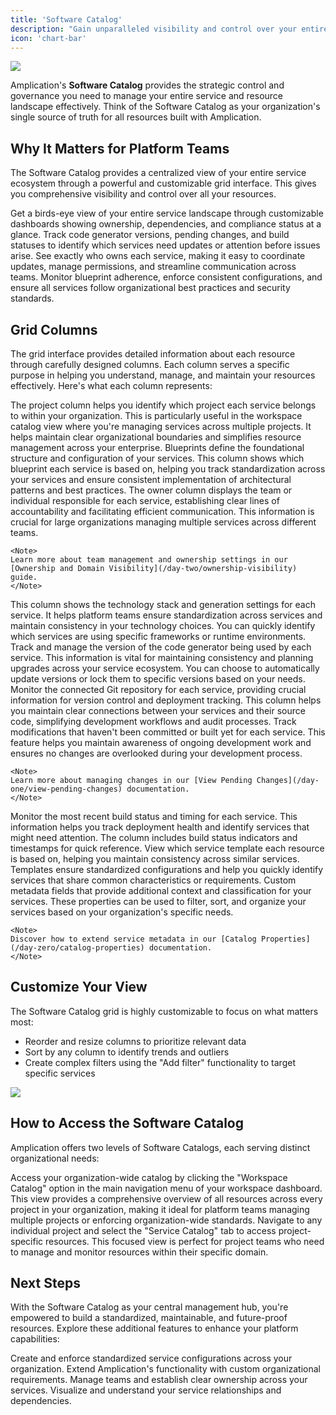 ```yaml
---
title: 'Software Catalog'
description: "Gain unparalleled visibility and control over your entire resource ecosystem with Amplication's Software Catalog."
icon: 'chart-bar'
---
```


<Frame>
    <img src="/images/day-two/service-catalog.png" />
</Frame>

Amplication's **Software Catalog** provides the strategic control and governance you need to manage your entire service and resource landscape effectively. Think of the Software Catalog as your organization's single source of truth for all resources built with Amplication.

## Why It Matters for Platform Teams

The Software Catalog provides a centralized view of your entire service ecosystem through a powerful and customizable grid interface. This gives you comprehensive visibility and control over all your resources.

<CardGroup cols={2}>
  <Card title="Complete Service Overview" icon="eye">
    Get a birds-eye view of your entire service landscape through customizable dashboards showing ownership, dependencies, and compliance status at a glance.
  </Card>
  <Card title="Proactive Maintenance" icon="code-branch">
    Track code generator versions, pending changes, and build statuses to identify which services need updates or attention before issues arise.
  </Card>
  <Card title="Clear Ownership & Accountability" icon="users">
    See exactly who owns each service, making it easy to coordinate updates, manage permissions, and streamline communication across teams.
  </Card>
  <Card title="Standardization Control" icon="shield-check">
    Monitor blueprint adherence, enforce consistent configurations, and ensure all services follow organizational best practices and security standards.
  </Card>
</CardGroup>

## Grid Columns

The grid interface provides detailed information about each resource through carefully designed columns.
Each column serves a specific purpose in helping you understand, manage, and maintain your resources effectively.
Here's what each column represents:

<AccordionGroup>
  <Accordion title="Project" icon="folder">
    The project column helps you identify which project each service belongs to within your organization. This is particularly useful in the workspace catalog view where you're managing services across multiple projects. It helps maintain clear organizational boundaries and simplifies resource management across your enterprise.
  </Accordion>
  <Accordion title="Blueprint" icon="sitemap">
    Blueprints define the foundational structure and configuration of your services. This column shows which blueprint each service is based on, helping you track standardization across your services and ensure consistent implementation of architectural patterns and best practices.
  </Accordion>
  <Accordion title="Owner" icon="user">
    The owner column displays the team or individual responsible for each service, establishing clear lines of accountability and facilitating efficient communication. This information is crucial for large organizations managing multiple services across different teams.
    
    <Note>
    Learn more about team management and ownership settings in our [Ownership and Domain Visibility](/day-two/ownership-visibility) guide.
    </Note>
  </Accordion>
  <Accordion title="Code Generator" icon="code">
    This column shows the technology stack and generation settings for each service. It helps platform teams ensure standardization across services and maintain consistency in your technology choices. You can quickly identify which services are using specific frameworks or runtime environments.
  </Accordion>
  <Accordion title="Code Gen Version" icon="code-merge">
    Track and manage the version of the code generator being used by each service. This information is vital for maintaining consistency and planning upgrades across your service ecosystem. You can choose to automatically update versions or lock them to specific versions based on your needs.
  </Accordion>
  <Accordion title="Git Repo" icon="github">
    Monitor the connected Git repository for each service, providing crucial information for version control and deployment tracking. This column helps you maintain clear connections between your services and their source code, simplifying development workflows and audit processes.
  </Accordion>
  <Accordion title="Pending Changes" icon="clock-rotate-left">
    Track modifications that haven't been committed or built yet for each service. This feature helps you maintain awareness of ongoing development work and ensures no changes are overlooked during your development process.
    
    <Note>
    Learn more about managing changes in our [View Pending Changes](/day-one/view-pending-changes) documentation.
    </Note>
  </Accordion>
  <Accordion title="Last Build" icon="hammer">
    Monitor the most recent build status and timing for each service. This information helps you track deployment health and identify services that might need attention. The column includes build status indicators and timestamps for quick reference.
  </Accordion>
  <Accordion title="Template" icon="copy">
    View which service template each resource is based on, helping you maintain consistency across similar services. Templates ensure standardized configurations and help you quickly identify services that share common characteristics or requirements.
  </Accordion>
  <Accordion title="Catalog Properties" icon="table-list">
    Custom metadata fields that provide additional context and classification for your services. These properties can be used to filter, sort, and organize your services based on your organization's specific needs.
    
    <Note>
    Discover how to extend service metadata in our [Catalog Properties](/day-zero/catalog-properties) documentation.
    </Note>
  </Accordion>
</AccordionGroup>

## Customize Your View

The Software Catalog grid is highly customizable to focus on what matters most:

- Reorder and resize columns to prioritize relevant data
- Sort by any column to identify trends and outliers
- Create complex filters using the "Add filter" functionality to target specific services

<Frame caption="Add a filter to the Service Catalog grid">
    <img src="/images/day-two/service-catalog-filter.png" />
</Frame>

## How to Access the Software Catalog

Amplication offers two levels of Software Catalogs, each serving distinct organizational needs:

<Steps>
  <Step title="Workspace Catalog" icon="building">
    Access your organization-wide catalog by clicking the "Workspace Catalog" option in the main navigation menu of your workspace dashboard. This view provides a comprehensive overview of all resources across every project in your organization, making it ideal for platform teams managing multiple projects or enforcing organization-wide standards.
  </Step>
  <Step title="Project Catalog" icon="folder-tree">
    Navigate to any individual project and select the "Service Catalog" tab to access project-specific resources. This focused view is perfect for project teams who need to manage and monitor resources within their specific domain.
  </Step>
</Steps>

## Next Steps

With the Software Catalog as your central management hub, you're empowered to build a standardized, maintainable, and future-proof resources. Explore these additional features to enhance your platform capabilities:

<CardGroup cols={2}>
  <Card title="Live Templates" icon="layer-group" href="/day-zero/live-templates">
    Create and enforce standardized service configurations across your organization.
  </Card>
  <Card title="Private Plugins" icon="plug" href="/day-zero/private-plugins">
    Extend Amplication's functionality with custom organizational requirements.
  </Card>
  <Card title="Ownership & Visibility" icon="users" href="/day-two/ownership-visibility">
    Manage teams and establish clear ownership across your services.
  </Card>
  <Card title="Architecture Graph" icon="sitemap" href="/day-two/architecture-graph">
    Visualize and understand your service relationships and dependencies.
  </Card>
</CardGroup>